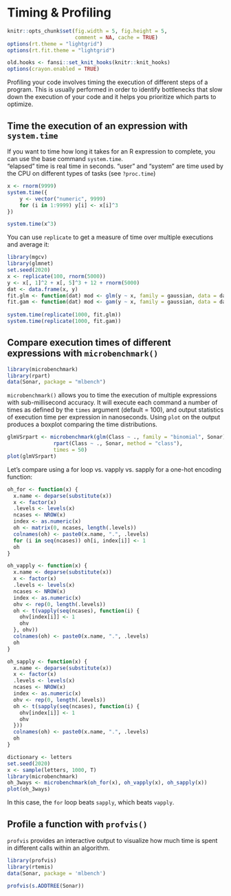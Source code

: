 # Timing & Profiling {#profiling}

```r
knitr::opts_chunk$set(fig.width = 5, fig.height = 5,
                      comment = NA, cache = TRUE) 
options(rt.theme = "lightgrid")
options(rt.fit.theme = "lightgrid")
```

```r
old.hooks <- fansi::set_knit_hooks(knitr::knit_hooks)
options(crayon.enabled = TRUE)
```

Profiling your code involves timing the execution of different steps of a program. This is usually performed in order to identify bottlenecks that slow down the execution of your code and it helps you prioritize which parts to optimize.

## Time the execution of an expression with `system.time`
If you want to time how long it takes for an R expression to complete, you can use the base command `system.time`.  
"elapsed" time is real time in seconds. "user" and "system" are time used by the CPU on different types of tasks (see `?proc.time`)

```r
x <- rnorm(9999)
system.time({
    y <- vector("numeric", 9999)
    for (i in 1:9999) y[i] <- x[i]^3
})
```

```r
system.time(x^3)
```

You can use `replicate` to get a measure of time over multiple executions and average it:
```r
library(mgcv)
library(glmnet)
set.seed(2020)
x <- replicate(100, rnorm(5000))
y <- x[, 1]^2 + x[, 5]^3 + 12 + rnorm(5000)
dat <- data.frame(x, y)
fit.glm <- function(dat) mod <- glm(y ~ x, family = gaussian, data = dat)
fit.gam <- function(dat) mod <- gam(y ~ x, family = gaussian, data = dat)
    
system.time(replicate(1000, fit.glm))
system.time(replicate(1000, fit.gam))
```

## Compare execution times of different expressions with `microbenchmark()`
```r
library(microbenchmark)
library(rpart)
data(Sonar, package = "mlbench")
```
`microbenchmark()` allows you to time the execution of multiple expressions with sub-millisecond accuracy. It will execute each command a number of times as defined by the `times` argument (default = 100), and output statistics of execution time per expression in nanoseconds. Using `plot` on the output produces a boxplot comparing the time distributions.
```r
glmVSrpart <- microbenchmark(glm(Class ~ ., family = "binomial", Sonar),
               rpart(Class ~ ., Sonar, method = "class"),
               times = 50)
plot(glmVSrpart)
```

Let's compare using a for loop vs. vapply vs. sapply for a one-hot encoding function:
```r
oh_for <- function(x) {
  x.name <- deparse(substitute(x))
  x <- factor(x)
  .levels <- levels(x)
  ncases <- NROW(x)
  index <- as.numeric(x)
  oh <- matrix(0, ncases, length(.levels))
  colnames(oh) <- paste0(x.name, ".", .levels)
  for (i in seq(ncases)) oh[i, index[i]] <- 1
  oh
}

oh_vapply <- function(x) {
  x.name <- deparse(substitute(x))
  x <- factor(x)
  .levels <- levels(x)
  ncases <- NROW(x)
  index <- as.numeric(x)
  ohv <- rep(0, length(.levels))
  oh <- t(vapply(seq(ncases), function(i) {
    ohv[index[i]] <- 1
    ohv
  }, ohv))
  colnames(oh) <- paste0(x.name, ".", .levels)
  oh
}

oh_sapply <- function(x) {
  x.name <- deparse(substitute(x))
  x <- factor(x)
  .levels <- levels(x)
  ncases <- NROW(x)
  index <- as.numeric(x)
  ohv <- rep(0, length(.levels))
  oh <- t(sapply(seq(ncases), function(i) {
    ohv[index[i]] <- 1
    ohv
  }))
  colnames(oh) <- paste0(x.name, ".", .levels)
  oh
}

dictionary <- letters
set.seed(2020)
x <- sample(letters, 1000, T)
library(microbenchmark)
oh_3ways <- microbenchmark(oh_for(x), oh_vapply(x), oh_sapply(x))
plot(oh_3ways)
```
In this case, the `for` loop beats `sapply`, which beats `vapply`.

## Profile a function with `profvis()`
`profvis` provides an interactive output to visualize how much time is spent in different calls within an algorithm.
```r
library(profvis)
library(rtemis)
data(Sonar, package = 'mlbench')
```

```r
profvis(s.ADDTREE(Sonar))
```
